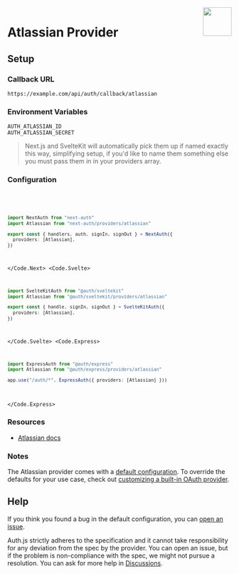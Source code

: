 
<img align="right" src="/img/providers/atlassian.svg" width="64" height="64" />

# Atlassian Provider

## Setup

### Callback URL

```
https://example.com/api/auth/callback/atlassian
```

### Environment Variables

```
AUTH_ATLASSIAN_ID
AUTH_ATLASSIAN_SECRET
```

> Next.js and SvelteKit will automatically pick them up if named exactly this way, simplifying
> setup, if you'd like to name them something else you must pass them in in your providers array.

### Configuration

<Code>
  <Code.Next>

```ts filename="/auth.ts"
import NextAuth from "next-auth"
import Atlassian from "next-auth/providers/atlassian"

export const { handlers, auth, signIn, signOut } = NextAuth({
  providers: [Atlassian],
})
```

  </Code.Next>
  <Code.Svelte>

```ts filename="/src/auth.ts"
import SvelteKitAuth from "@auth/sveltekit"
import Atlassian from "@auth/sveltekit/providers/atlassian"

export const { handle, signIn, signOut } = SvelteKitAuth({
  providers: [Atlassian],
})
```

  </Code.Svelte>
  <Code.Express>

```ts filename="/src/app.ts"
import ExpressAuth from "@auth/express"
import Atlassian from "@auth/express/providers/atlassian"

app.use("/auth/*", ExpressAuth({ providers: [Atlassian] }))
```

  </Code.Express>
</Code>

### Resources

- [Atlassian docs](https://developer.atlassian.com/server/jira/platform/oauth/)

### Notes

The Atlassian provider comes with a [default configuration](https://github.com/nextauthjs/next-auth/blob/main/packages/core/src/providers/atlassian.ts). To override the defaults for your use case, check out [customizing a built-in OAuth provider](https://authjs.dev/guides/providers/custom-provider#override-default-options).

## Help

If you think you found a bug in the default configuration, you can [open an issue](https://authjs.dev/new/provider-issue).

Auth.js strictly adheres to the specification and it cannot take responsibility for any deviation from
the spec by the provider. You can open an issue, but if the problem is non-compliance with the spec,
we might not pursue a resolution. You can ask for more help in [Discussions](https://authjs.dev/new/github-discussions).
